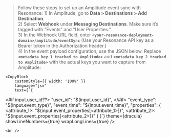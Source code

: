
<Theme>
    <br />
    <Blockquote>
        Follow these steps to set up an Amplitude event sync with Resonance:
        1) In Amplitude, go to <strong>Data &gt; Destinations &gt; Add Destination</strong>.<br />
        2) Select <strong>Webhook</strong> under <strong>Messaging Destinations</strong>. Make sure it’s tagged with “Events” and “User Properties.”<br />
        3) In the Webhook URL field, enter <code><strong>&lt;your-resonance-deployment-domain&gt;/amplitude/eventSync</strong></code> (Use your Resonance API key as a Bearer token in the Authorization header.)<br />
        4) In the event payload configuration, use the JSON below. Replace <code><strong>&lt;metadata key 1 tracked to Amplitude&gt;</strong></code> and <code><strong>&lt;metadata key 2 tracked to Amplitude&gt;</strong></code> with the actual keys you want to capture from Amplitude:
    </Blockquote>

    <CopyBlock
        customStyle={{ width: '100%' }}
        language="jsx"
        text={`{
  <#if input.user_id??>
    "user_id": "\${input.user_id}",
  </#if>
  "event_type": "\${input.event_type}",
  "event_time": "\${input.event_time}",
  "properties": {
    <attribute_1>: "\${input.event_properties[<attribute_1>]}",
    <attribute_2>: "\${input.event_properties[<attribute_2>]}"
  }
}`}
        theme={dracula}
        showLineNumbers={true}
        wrapLongLines={true}
    />


    <br />
</Theme>


